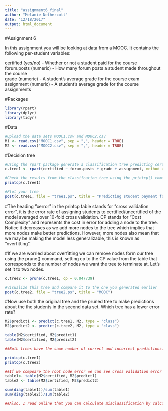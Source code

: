 ```yaml
---
title: "assignment6_final"
author: "Melanie Nethercott"
date: "12/18/2017"
output: html_document
---
```

#Assignment 6

In this assignment you will be looking at data from a MOOC. It contains the following per-student variables:

certified (yes/no) - Whether or not a student paid for the course  
forum.posts (numeric) - How many forum posts a student made throughout the course  
grade (numeric) - A student's average grade for the course exam  
assignment (numeric) - A student's average grade for the course assignments  

#Packages
```r
library(rpart)
library(dplyr)
library(tidyr)
```

#Data
```r
#Upload the data sets MOOC1.csv and MOOC2.csv
M1 <- read.csv("MOOC1.csv", sep = ",", header = TRUE)
M2 <- read.csv("MOOC2.csv", sep = ",", header = TRUE)
```

#Decision tree
```r
#Using the rpart package generate a classification tree predicting certified from the other variables in the M1 data frame.
c.tree1 <- rpart(certified ~ forum.posts + grade + assignment, method = "class", data=M1)

#Check the results from the classifcation tree using the printcp() command
printcp(c.tree1)

#Plot your tree 
post(c.tree1, file = "tree1.ps", title = "Predicting student payment for MOOC course")
```

#The heading "xerror" in the printcp table stands for "cross validation error", it is the error rate of assigning students to certified/uncertified of the model averaged over 10-fold cross validation. CP stands for "Cost Complexity" and represents the cost in error for adding a node to the tree. Notice it decreases as we add more nodes to the tree which implies that more nodes make better predictions. However, more nodes also mean that we may be making the model less generalizable, this is known as "overfitting".

#If we are worried about overfitting we can remove nodes form our tree using the prune() command, setting cp to the CP value from the table that corresponds to the number of nodes we want the tree to terminate at. Let's set it to two nodes.

```r
c.tree2 <- prune(c.tree1, cp = 0.047739)

#Visualize this tree and compare it to the one you generated earlier
post(c.tree2, file = "tree2.ps", title = "MOOC") 
```

#Now use both the original tree and the pruned tree to make predictions about the the students in the second data set. Which tree has a lower error rate?


```r
M2$predict1 <- predict(c.tree1, M2, type = "class")
M2$predict2 <- predict(c.tree2, M2, type = "class")

table(M2$certified, M2$predict1)
table(M2$certified, M2$predict2)

##Both trees have the same number of correct and incorrect predictions. The first tree model (without pruning) predicts 5,273 out of 10,000 observations correctly, and 4727 observations incorrectly, as does the second tree model. That means that the two models predict 53% of the data correctly. This doesn't speak to the accuracy of the model, however, which is a different measure.

printcp(c.tree1)
printcp(c.tree2)

##If we compoare the root node error we can see cross validation error and cost complexity for both trees are the same
table1<- table(M2$certified, M2$predict1)
table2 <- table(M2$certified, M2$predict2)

sum(diag(table1))/sum(table1)
sum(diag(table2))/sum(table2)

##Also, I read online that you can calculate misclassification by calculating the diagonal of a cross-classification table by the sum of the table.  I wanted to see what this looked like, and we can see the misclassification rate is the same.
```

